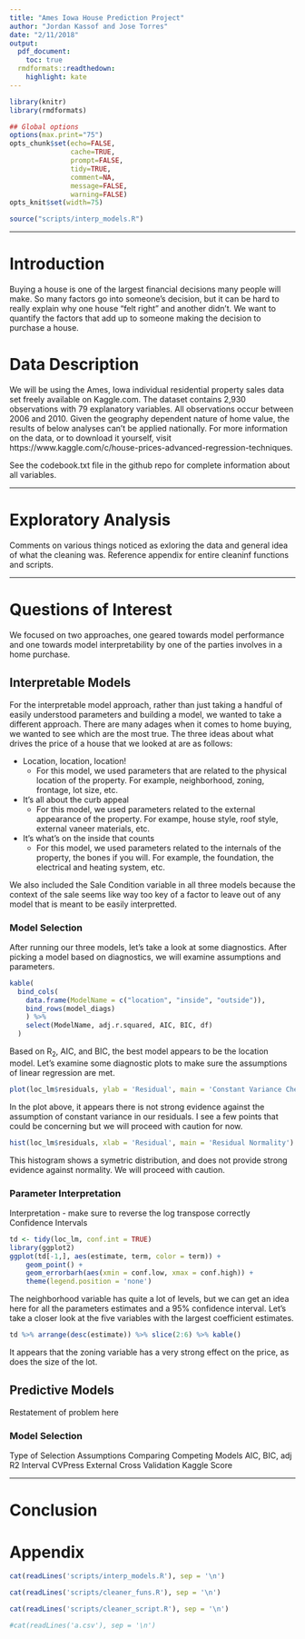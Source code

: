```yaml
---
title: "Ames Iowa House Prediction Project"
author: "Jordan Kassof and Jose Torres"
date: "2/11/2018"
output:
  pdf_document:
    toc: true
  rmdformats::readthedown:
    highlight: kate
---
```



```r
library(knitr)
library(rmdformats)

## Global options
options(max.print="75")
opts_chunk$set(echo=FALSE,
               cache=TRUE,
               prompt=FALSE,
               tidy=TRUE,
               comment=NA,
               message=FALSE,
               warning=FALSE)
opts_knit$set(width=75)

source("scripts/interp_models.R")
```


***

# Introduction

Buying a house is one of the largest financial decisions many people will make. So many factors go into someone's decision, but it can be hard to really explain why one house "felt right" and another didn't. We want to quantify the factors that add up to someone making the decision to purchase a house.

# Data Description

We will be using the Ames, Iowa individual residential property sales data set freely available on Kaggle.com.  The dataset contains 2,930 observations with 79 explanatory variables. All observations occur between 2006 and 2010. Given the geography dependent nature of home value, the results of below analyses can't be applied nationally. For more information on the data, or to download it yourself, visit https://www.kaggle.com/c/house-prices-advanced-regression-techniques.

See the codebook.txt file in the github repo for complete information about all variables.

***

# Exploratory Analysis

Comments on various things noticed as exloring the data and general idea of what the cleaning was. Reference appendix for entire cleaninf functions and scripts.

***

# Questions of Interest

We focused on two approaches, one geared towards model performance and one towards model interpretability by one of the parties involves in a home purchase.

## Interpretable Models

For the interpretable model approach, rather than just taking a handful of easily understood parameters and building a model, we wanted to take a different approach. There are many adages when it comes to home buying, we wanted to see which are the most true. The three ideas about what drives the price of a house that we looked at are as follows:

* Location, location, location!
    * For this model, we used parameters that are related to the physical location of the property. For example, neighborhood, zoning, frontage, lot size, etc.
* It's all about the curb appeal
    * For this model, we used parameters related to the external appearance of the property. For exampe, house style, roof style, external vaneer materials, etc.
* It's what's on the inside that counts
    * For this model, we used parameters related to the internals of the property, the bones if you will. For example, the foundation, the electrical and heating system, etc.
    
We also included the Sale Condition variable in all three models because the context of the sale seems like way too key of a factor to leave out of any model that is meant to be easily interpretted.



### Model Selection

After running our three models, let's take a look at some diagnostics. After picking a model based on diagnostics, we will examine assumptions and parameters.

```r
kable(
  bind_cols(
    data.frame(ModelName = c("location", "inside", "outside")),
    bind_rows(model_diags)
    ) %>%
    select(ModelName, adj.r.squared, AIC, BIC, df)
  )
```

Based on R~2~, AIC, and BIC, the best model appears to be the location model. Let's examine some diagnostic plots to make sure the assumptions of linear regression are met.

```r
plot(loc_lm$residuals, ylab = 'Residual', main = 'Constant Variance Check')
```

In the plot above, it appears there is not strong evidence against the assumption of constant variance in our residuals. I see a few points that could be concerning but we will proceed with caution for now.



```r
hist(loc_lm$residuals, xlab = 'Residual', main = 'Residual Normality')
```

This histogram shows a symetric distribution, and does not provide strong evidence against normality. We will proceed with caution.


### Parameter Interpretation

Interpretation - make sure to reverse the log transpose correctly
Confidence Intervals

```r
td <- tidy(loc_lm, conf.int = TRUE)
library(ggplot2)
ggplot(td[-1,], aes(estimate, term, color = term)) +
    geom_point() +
    geom_errorbarh(aes(xmin = conf.low, xmax = conf.high)) +
    theme(legend.position = 'none')
```

The neighborhood variable has quite a lot of levels, but we can get an idea here for all the parameters estimates and a 95% confidence interval. Let's take a closer look at the five variables with the largest coefficient estimates.

```r
td %>% arrange(desc(estimate)) %>% slice(2:6) %>% kable()
```

It appears that the zoning variable has a very strong effect on the price, as does the size of the lot.  

## Predictive Models

Restatement of problem here

### Model Selection

Type of Selection
Assumptions
Comparing Competing Models
    AIC, BIC, adj R2
    Interval CVPress
    External Cross Validation
    Kaggle Score
    

***

# Conclusion

# Appendix

```r
cat(readLines('scripts/interp_models.R'), sep = '\n')
```

```r
cat(readLines('scripts/cleaner_funs.R'), sep = '\n')
```

```r
cat(readLines('scripts/cleaner_script.R'), sep = '\n')
```

```r
#cat(readLines('a.csv'), sep = '\n')
```

